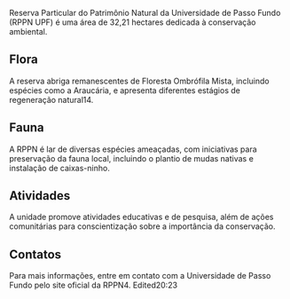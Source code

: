 Reserva Particular do Patrimônio Natural da Universidade de Passo Fundo (RPPN UPF) é uma área de 32,21 hectares dedicada à conservação ambiental.

## Flora

A reserva abriga remanescentes de Floresta Ombrófila Mista, incluindo espécies como a Araucária, e apresenta diferentes estágios de regeneração natural14.

## Fauna

A RPPN é lar de diversas espécies ameaçadas, com iniciativas para preservação da fauna local, incluindo o plantio de mudas nativas e instalação de caixas-ninho.

## Atividades

A unidade promove atividades educativas e de pesquisa, além de ações comunitárias para conscientização sobre a importância da conservação.

## Contatos

Para mais informações, entre em contato com a Universidade de Passo Fundo pelo site oficial da RPPN4.
Edited20:23
